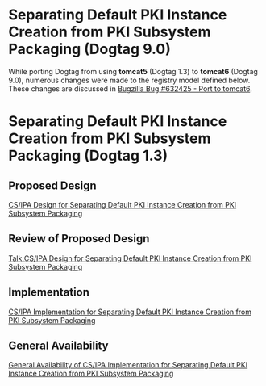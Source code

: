 = Separating Default PKI Instance Creation from PKI Subsystem Packaging (Dogtag 9.0) =

While porting Dogtag from using '''tomcat5''' (Dogtag 1.3) to '''tomcat6''' (Dogtag 9.0), numerous changes were made to the registry model defined below.  These changes are discussed in [https://bugzilla.redhat.com/show_bug.cgi?id=632425 Bugzilla Bug #632425 - Port to tomcat6].

= Separating Default PKI Instance Creation from PKI Subsystem Packaging (Dogtag 1.3) =
== Proposed Design ==

[[PKI_Registry_Design|CS/IPA Design for Separating Default PKI Instance Creation from PKI Subsystem Packaging]]

== Review of Proposed Design ==

[[Talk:PKI_Registry_Design|Talk:CS/IPA Design for Separating Default PKI Instance Creation from PKI Subsystem Packaging]]

== Implementation ==

[[PKI_Registry_Implementation|CS/IPA Implementation for Separating Default PKI Instance Creation from PKI Subsystem Packaging]]

== General Availability ==

[[PKI_Registry_General_Availability|General Availability of CS/IPA Implementation for Separating Default PKI Instance Creation from PKI Subsystem Packaging]]